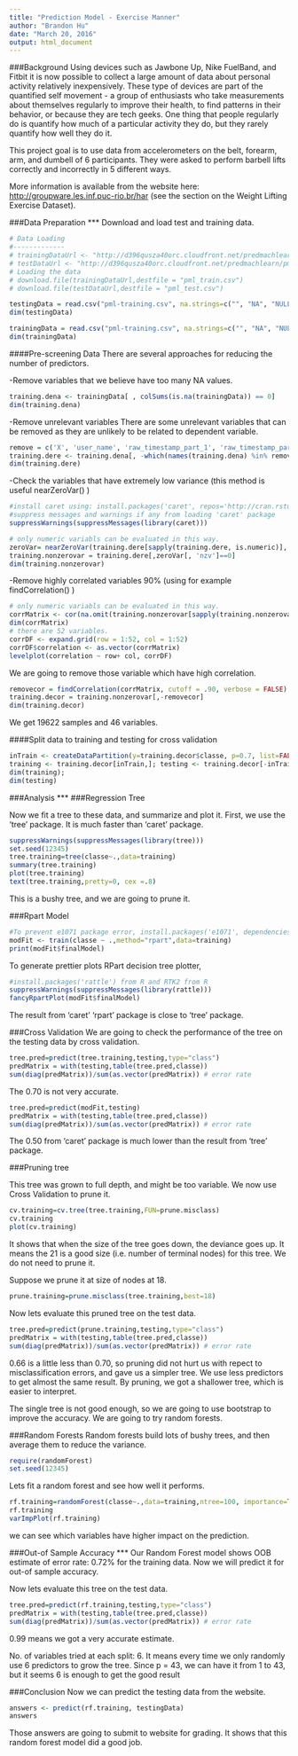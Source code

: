 ---
title: "Prediction Model - Exercise Manner"
author: "Brandon Hu"
date: "March 20, 2016"
output: html_document
---

###Background
Using devices such as Jawbone Up, Nike FuelBand, and Fitbit it is now possible to collect a large amount of data about personal activity relatively inexpensively. These type of devices are part of the quantified self movement - a group of enthusiasts who take measurements about themselves regularly to improve their health, to find patterns in their behavior, or because they are tech geeks. One thing that people regularly do is quantify how much of a particular activity they do, but they rarely quantify how well they do it. 

This project goal is to use data from accelerometers on the belt, forearm, arm, and dumbell of 6 participants. They were asked to perform barbell lifts correctly and incorrectly in 5 different ways. 

More information is available from the website here: <http://groupware.les.inf.puc-rio.br/har> (see the section on the Weight Lifting Exercise Dataset).

###Data Preparation
***
Download and load test and training data.

```{r}
# Data Loading
#-------------
# trainingDataUrl <- "http://d396qusza40orc.cloudfront.net/predmachlearn/pml-training.csv"
# testDataUrl <- "http://d396qusza40orc.cloudfront.net/predmachlearn/pml-testing.csv"
# Loading the data
# download.file(trainingDataUrl,destfile = "pml_train.csv")
# download.file(testDataUrl,destfile = "pml_test.csv")

testingData = read.csv("pml-training.csv", na.strings=c("", "NA", "NULL"))
dim(testingData)

trainingData = read.csv("pml-training.csv", na.strings=c("", "NA", "NULL"))
dim(trainingData)
```

####Pre-screening Data
There are several approaches for reducing the number of predictors.

-Remove variables that we believe have too many NA values.
```{r}
training.dena <- trainingData[ , colSums(is.na(trainingData)) == 0]
dim(training.dena)
```
-Remove unrelevant variables There are some unrelevant variables that can be removed as they are unlikely to be related to dependent variable.

```{r}
remove = c('X', 'user_name', 'raw_timestamp_part_1', 'raw_timestamp_part_2', 'cvtd_timestamp', 'new_window', 'num_window')
training.dere <- training.dena[, -which(names(training.dena) %in% remove)]
dim(training.dere)
```
-Check the variables that have extremely low variance (this method is useful nearZeroVar() )

```{r}
#install caret using: install.packages('caret', repos='http://cran.rstudio.com/')
#suppress messages and warnings if any from loading 'caret' package
suppressWarnings(suppressMessages(library(caret)))

# only numeric variabls can be evaluated in this way.
zeroVar= nearZeroVar(training.dere[sapply(training.dere, is.numeric)], saveMetrics = TRUE)
training.nonzerovar = training.dere[,zeroVar[, 'nzv']==0]
dim(training.nonzerovar)
```
-Remove highly correlated variables 90% (using for example findCorrelation() )
```{r, echo=TRUE}
# only numeric variabls can be evaluated in this way.
corrMatrix <- cor(na.omit(training.nonzerovar[sapply(training.nonzerovar, is.numeric)]))
dim(corrMatrix)
# there are 52 variables.
corrDF <- expand.grid(row = 1:52, col = 1:52)
corrDF$correlation <- as.vector(corrMatrix)
levelplot(correlation ~ row+ col, corrDF)
```
We are going to remove those variable which have high correlation.

```{r, echo=TRUE}
removecor = findCorrelation(corrMatrix, cutoff = .90, verbose = FALSE)
training.decor = training.nonzerovar[,-removecor]
dim(training.decor)
```
We get 19622 samples and 46 variables.

####Split data to training and testing for cross validation
```{r}
inTrain <- createDataPartition(y=training.decor$classe, p=0.7, list=FALSE)
training <- training.decor[inTrain,]; testing <- training.decor[-inTrain,]
dim(training);
dim(testing)
```
###Analysis
***
###Regression Tree

Now we fit a tree to these data, and summarize and plot it. First, we use the 'tree' package. It is much faster than 'caret' package.

```{r}
suppressWarnings(suppressMessages(library(tree)))
set.seed(12345)
tree.training=tree(classe~.,data=training)
summary(tree.training)
plot(tree.training)
text(tree.training,pretty=0, cex =.8)
```
This is a bushy tree, and we are going to prune it.

###Rpart Model
```{r}
#To prevent e1071 package error, install.packages('e1071', dependencies=TRUE)
modFit <- train(classe ~ .,method="rpart",data=training)
print(modFit$finalModel)
```
To generate prettier plots RPart decision tree plotter,
```{r}
#install.packages('rattle') from R and RTK2 from R
suppressWarnings(suppressMessages(library(rattle)))
fancyRpartPlot(modFit$finalModel)
```
The result from 'caret' 'rpart' package is close to 'tree' package. 

###Cross Validation
We are going to check the performance of the tree on the testing data by cross validation.
```{r}
tree.pred=predict(tree.training,testing,type="class")
predMatrix = with(testing,table(tree.pred,classe))
sum(diag(predMatrix))/sum(as.vector(predMatrix)) # error rate
```

The 0.70 is not very accurate.
```{r}
tree.pred=predict(modFit,testing)
predMatrix = with(testing,table(tree.pred,classe))
sum(diag(predMatrix))/sum(as.vector(predMatrix)) # error rate
```
The 0.50 from 'caret' package is much lower than the result from 'tree' package.

###Pruning tree

This tree was grown to full depth, and might be too variable. We now use Cross Validation to prune it.
```{r}
cv.training=cv.tree(tree.training,FUN=prune.misclass)
cv.training
plot(cv.training)
```
It shows that when the size of the tree goes down, the deviance goes up. It means the 21 is a good size (i.e. number of terminal nodes) for this tree. We do not need to prune it.

Suppose we prune it at size of nodes at 18.
```{r}
prune.training=prune.misclass(tree.training,best=18)
```
Now lets evaluate this pruned tree on the test data.

```{r}
tree.pred=predict(prune.training,testing,type="class")
predMatrix = with(testing,table(tree.pred,classe))
sum(diag(predMatrix))/sum(as.vector(predMatrix)) # error rate
```
0.66 is a little less than 0.70, so pruning did not hurt us with repect to misclassification errors, and gave us a simpler tree. We use less predictors to get almost the same result. By pruning, we got a shallower tree, which is easier to interpret.

The single tree is not good enough, so we are going to use bootstrap to improve the accuracy. We are going to try random forests.

###Random Forests
Random forests build lots of bushy trees, and then average them to reduce the variance.
```{r}
require(randomForest)
set.seed(12345)
```
Lets fit a random forest and see how well it performs.
```{r}
rf.training=randomForest(classe~.,data=training,ntree=100, importance=TRUE)
rf.training
varImpPlot(rf.training)
```
we can see which variables have higher impact on the prediction.

###Out-of Sample Accuracy
***
Our Random Forest model shows OOB estimate of error rate: 0.72% for the training data. Now we will predict it for out-of sample accuracy.

Now lets evaluate this tree on the test data.

```{r}
tree.pred=predict(rf.training,testing,type="class")
predMatrix = with(testing,table(tree.pred,classe))
sum(diag(predMatrix))/sum(as.vector(predMatrix)) # error rate
```
0.99 means we got a very accurate estimate.

No. of variables tried at each split: 6. It means every time we only randomly use 6 predictors to grow the tree. Since p = 43, we can have it from 1 to 43, but it seems 6 is enough to get the good result

###Conclusion
Now we can predict the testing data from the website.
```{r}
answers <- predict(rf.training, testingData)
answers
```
Those answers are going to submit to website for grading. It shows that this random forest model did a good job.